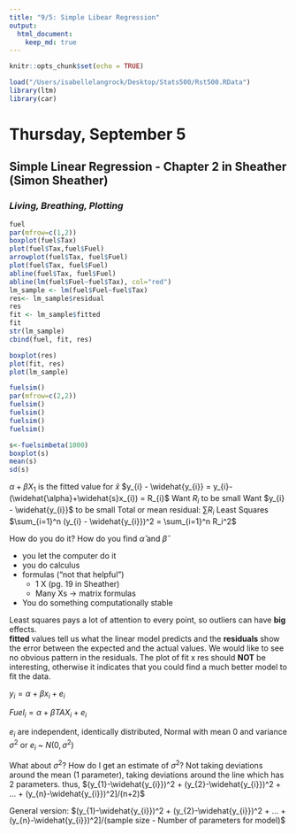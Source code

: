 ```yaml
---
title: "9/5: Simple Libear Regression"
output: 
  html_document:
    keep_md: true
---
```


```r
knitr::opts_chunk$set(echo = TRUE)
```

```r
load("/Users/isabellelangrock/Desktop/Stats500/Rst500.RData")
library(ltm)
library(car) 
```
# Thursday, September 5 
## Simple Linear Regression - Chapter 2 in Sheather (Simon Sheather)
### *Living, Breathing, Plotting*

```r
fuel
par(mfrow=c(1,2))
boxplot(fuel$Tax)
plot(fuel$Tax,fuel$Fuel)
arrowplot(fuel$Tax, fuel$Fuel)
plot(fuel$Tax, fuel$Fuel)
abline(fuel$Tax, fuel$Fuel)
abline(lm(fuel$Fuel~fuel$Tax), col="red")
lm_sample <- lm(fuel$Fuel~fuel$Tax)
res<- lm_sample$residual
res
fit <- lm_sample$fitted
fit
str(lm_sample)
cbind(fuel, fit, res)

boxplot(res)
plot(fit, res)
plot(lm_sample)

fuelsim()
par(mfrow=c(2,2))
fuelsim()
fuelsim()
fuelsim()
fuelsim()

s<-fuelsimbeta(1000)
boxplot(s)
mean(s)
sd(s)
```

$\alpha + \beta X_{1}$ is the fitted value for  $\widehat{x}$
$y_{i} - \widehat{y_{i}} = y_{i}-(\widehat{\alpha}+\widehat{s}x_{i}) = R_{i}$
Want $R_{i}$ to be small 
Want $y_{i} - \widehat{y_{i}}$ to be small 
Total or mean residual: $\sum R_{i}$
Least Squares $\sum_{i=1}^n (y_{i} - \widehat{y_{i}})^2 = \sum_{i=1}^n R_i^2$

How do you do it? How do you find $\widehat{\alpha}$ and $\widehat{\beta}$

-  you let the computer do it 
- you do calculus 
- formulas ("not that helpful")
  - 1 X  (pg. 19 in Sheather)
  - Many Xs -> matrix formulas
- You do something computationally stable 

Least squares pays a lot of attention to every point, so outliers can have **big** effects.  
**fitted** values tell us what the linear model predicts and the **residuals** show the error between the expected and the actual values. We would like to see no obvious pattern in the residuals. The plot of fit x res should **NOT** be interesting, otherwise it indicates that you could find a much better model to fit the data. 


$y_{i} = \alpha + \beta x_{i} + e_{i}$

$Fuel_{i} =\alpha + \beta TAX_{i} + e_{i}$

$e_{i}$ are independent, identically distributed, Normal with mean 0 and variance $\sigma^2$
or $e_{i}$ ~ $N(0,\sigma^2)$

What about $\sigma^2$? How do I get an estimate of $\sigma^2$? 
Not taking deviations around the mean (1 parameter), taking deviations around the line which has 2 parameters. 
thus, $(y_{1}-\widehat{y_{i}})^2 + (y_{2}-\widehat{y_{i}})^2 + ... + (y_{n}-\widehat{y_{i}})^2]/(n+2)$ 

General version: $(y_{1}-\widehat{y_{i}})^2 + (y_{2}-\widehat{y_{i}})^2 + ... + (y_{n}-\widehat{y_{i}})^2]/(sample size - Number of parameters for model)$ 